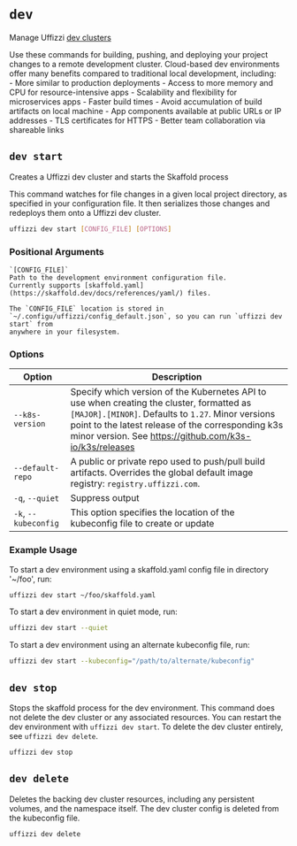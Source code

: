 # `dev`  

Manage Uffizzi [dev clusters](/docs/core-concepts/dev-clusters)  

Use these commands for building, pushing, and deploying your
    project changes to a remote development cluster. Cloud-based
    dev environments offer many benefits compared to traditional
    local development, including:  
      - More similar to production deployments
      - Access to more memory and CPU for resource-intensive
        apps
      - Scalability and flexibility for microservices apps
      - Faster build times
      - Avoid accumulation of build artifacts on local machine
      - App components available at public URLs or IP addresses
      - TLS certificates for HTTPS
      - Better team collaboration via shareable links

## `dev start`  

Creates a Uffizzi dev cluster and starts the Skaffold process  

This command watches for file changes in a given local
project directory, as specified in your configuration file.
It then serializes those changes and redeploys them onto
a Uffizzi dev cluster.

``` bash
uffizzi dev start [CONFIG_FILE] [OPTIONS]
```

### Positional Arguments
    `[CONFIG_FILE]`  
    Path to the development environment configuration file.
    Currently supports [skaffold.yaml](https://skaffold.dev/docs/references/yaml/) files.

    The `CONFIG_FILE` location is stored in `~/.configu/uffizzi/config_default.json`, so you can run `uffizzi dev start` from 
    anywhere in your filesystem.  

### Options

| Option                    | Description                                                                                |
| --------------------------|------------------------------------------------------------------------------------------- |
| `--k8s-version`           | Specify which version of the Kubernetes API to use when creating the cluster, formatted as `[MAJOR].[MINOR]`. Defaults to `1.27`. Minor versions point to the latest release of the corresponding k3s minor version. See https://github.com/k3s-io/k3s/releases|
| `--default-repo`          | A public or private repo used to push/pull build artifacts. Overrides the global default image registry: `registry.uffizzi.com`.|
| `-q`, `--quiet`           | Suppress output                                                                            |
| `-k`, `--kubeconfig`      | This option specifies the location of the kubeconfig file to create or update              |

### Example Usage

To start a dev environment using a skaffold.yaml config
file in directory '~/foo', run:

``` bash
uffizzi dev start ~/foo/skaffold.yaml
```  

To start a dev environment in quiet  mode,
run:

``` bash copy
uffizzi dev start --quiet
```
To start a dev environment using an alternate kubeconfig file,
run:

``` bash
uffizzi dev start --kubeconfig="/path/to/alternate/kubeconfig"
```

## `dev stop` 

Stops the skaffold process for the dev environment. 
This command does not delete the dev cluster or any 
associated resources. You can restart the dev environment
with `uffizzi dev start`. To delete the dev cluster entirely,
see `uffizzi dev delete`.

``` bash
uffizzi dev stop
```

## `dev delete`  

Deletes the backing dev cluster resources, including any persistent
volumes, and the namespace itself. The dev cluster config is deleted 
from the kubeconfig file.  

``` bash copy
uffizzi dev delete
```